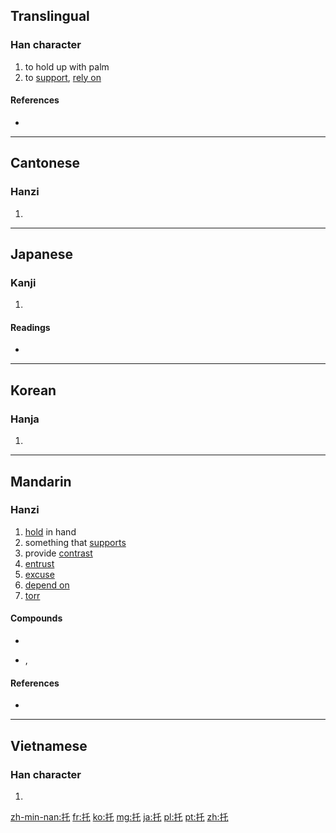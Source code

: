 {{also|託|乇}}
==Translingual==

===Han character===
{{Han char|rn=64|rad=手|as=03|sn=6|four=5201<sub>4</sub>|canj=手竹心 (QHP)}}

# to hold up with palm
# to [[support]], [[rely on]]

====References====
* {{Han ref|kx=0417.180|dkj=11793|dj=0764.110|hdz=31830.040|uh=6258|ud=25176|bh=A6AB|bd=42667}}

----

==Cantonese==

===Hanzi===
{{yue-hanzi|jyut=|y=tok3}}

# {{defn|lang=yue|sort=手03}}

----

==Japanese==

===Kanji===
{{ja-kanji|grade=|rs=手03}}

# {{defn|lang=ja|sort=手03}}

====Readings====
* {{ja-readings|on=[[たく]] (taku)|kun=[[たのむ]] (tanomu)}}

----

==Korean==

===Hanja===
{{ko-hanja|hangeul=탁|eumhun=|rv=tak|mr=t'ak|y=thak}}

# {{defn|lang=ko|sort=手03}}

----

==Mandarin==

===Hanzi===
{{cmn-hanzi|pin=[[tuō]] ([[tuo1]])|wg=t'o<sup>1</sup>}}

# [[hold]] in hand
# something that [[support]]s
# provide [[contrast]]
# [[entrust]]
# [[excuse]]
# [[depend on]]
# [[torr]]

====Compounds====
* {{l|cmn|摩托車|tr=mótuōchē||motorcycle, motorbike}}
* {{l|cmn|摩托自行車}}, {{l|cmn|摩托自行车|tr=mótuō zìxíngchē||moped}}

====References====
* {{reference-book | last =  | first =  | authorlink =  | coauthors =  | year = 2005 | title = 新編字典 | language = Mandarin/English | publisher = 吉林大學出版社 | location =  | id = ISBN 7560124291}}

----

==Vietnamese==

===Han character===
{{vi-hantu|[[thác]], [[thách]], [[thốc]], [[thước]], [[thướt]]|rs=手03}}

# {{defn|lang=vi|sort=手03}}

[[zh-min-nan:托]]
[[fr:托]]
[[ko:托]]
[[mg:托]]
[[ja:托]]
[[pl:托]]
[[pt:托]]
[[zh:托]]